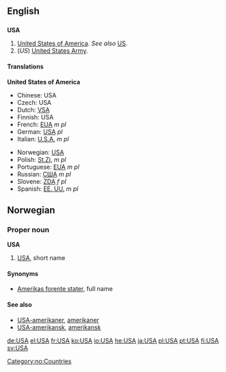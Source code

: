 {{see2|usa|USA}}
==English==

==={{Initialism}}===
'''USA'''
# [[United States|United States of America]]. ''See also'' [[US]].
# (''US'') [[United States Army]].

====Translations====
'''United States of America'''
{{top}}
*Chinese: USA
*Czech: USA
*Dutch: [[VSA]]
*Finnish: USA
*French: [[EUA]] ''m pl''
*German: [[USA#German|USA]] ''pl''
*Italian: [[U.S.A.]] ''m pl''
{{mid}}
*Norwegian: [[#Norwegian|USA]]
*Polish: [[St.Zj.]] ''m pl''
*Portuguese: [[EUA]] ''m pl''
*Russian: [[США]] ''m pl''
*Slovene: [[ZDA]] ''f pl''
*Spanish: [[EE. UU.]] ''m pl''
{{bottom}}

==Norwegian==
===Proper noun===
[[Category:no:Countries]]
'''USA'''
#[[#English|USA]], short name
====Synonyms====
*[[Amerikas forente stater]], full name
====See also====
*[[USA-amerikaner]], [[amerikaner]]
*[[USA-amerikansk]], [[amerikansk]]

[[de:USA]]
[[el:USA]]
[[fr:USA]]
[[ko:USA]]
[[io:USA]]
[[he:USA]]
[[ja:USA]]
[[pl:USA]]
[[pt:USA]]
[[fi:USA]]
[[sv:USA]]